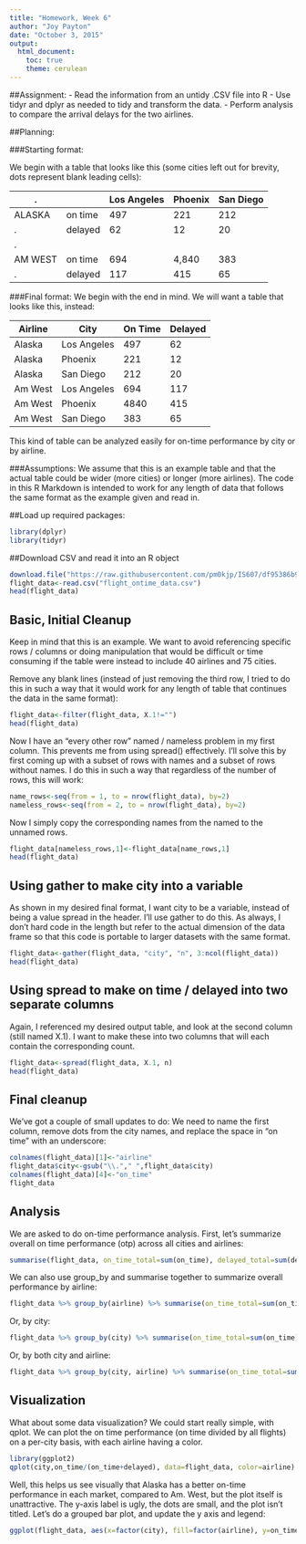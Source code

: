 ```yaml
---
title: "Homework, Week 6"
author: "Joy Payton"
date: "October 3, 2015"
output: 
  html_document: 
    toc: true
    theme: cerulean
---
```


##Assignment:
- Read the information from an untidy .CSV file into R
- Use tidyr and dplyr as needed to tidy and transform the data.
- Perform analysis to compare the arrival delays for the two airlines.

##Planning:

###Starting format:

We begin with a table that looks like this (some cities left out for brevity, dots represent blank leading cells):

.         |           | Los Angeles | Phoenix | San Diego 
--------- | --------- | ----------- | ------- | -------------
ALASKA    | on time   | 497         | 221     | 212 
.         | delayed   | 62          | 12      | 20
.         |           |             |         | 
AM WEST   | on time   | 694         | 4,840   | 383
.         | delayed   | 117         | 415     | 65

###Final format: 
We begin with the end in mind.  We will want a table that looks like this, instead:

Airline | City | On Time | Delayed
------- | ---- | ------- | -------
Alaska  | Los Angeles | 497 | 62
Alaska  | Phoenix | 221 | 12
Alaska  | San Diego | 212 | 20
Am West | Los Angeles | 694 | 117
Am West | Phoenix | 4840 | 415
Am West | San Diego | 383 | 65

This kind of table can be analyzed easily for on-time performance by city or by airline.

###Assumptions:
We assume that this is an example table and that the actual table could be wider (more cities) or longer (more airlines).  The code in this R Markdown is intended to work for any length of data that follows the same format as the example given and read in.
 
##Load up required packages:
```r
library(dplyr)
library(tidyr)
```

##Download CSV and read it into an R object

```r
download.file("https://raw.githubusercontent.com/pm0kjp/IS607/df95386b98f2605b63947b41d670d20c1a9b9e94/flight_ontime_data.csv", "flight_ontime_data.csv", method="curl")
flight_data<-read.csv("flight_ontime_data.csv")
head(flight_data)
```

## Basic, Initial Cleanup

Keep in mind that this is an example.  We want to avoid referencing specific rows / columns or doing manipulation that would be difficult or time consuming if the table were instead to include 40 airlines and 75 cities.

Remove any blank lines (instead of just removing the third row, I tried to do this in such a way that it would work for any length of table that continues the data in the same format):

```r
flight_data<-filter(flight_data, X.1!="")
head(flight_data)
```

Now I have an "every other row" named / nameless problem in my first column.  This prevents me from using spread() effectively. I'll solve this by first coming up with a subset of rows with names and a subset of rows without names.  I do this in such a way that regardless of the number of rows, this will work:
```r
name_rows<-seq(from = 1, to = nrow(flight_data), by=2)
nameless_rows<-seq(from = 2, to = nrow(flight_data), by=2)
```

Now I simply copy the corresponding names from the named to the unnamed rows.
```r
flight_data[nameless_rows,1]<-flight_data[name_rows,1]
head(flight_data)
```

## Using gather to make city into a variable

As shown in my desired final format, I want city to be a variable, instead of being a value spread in the header.  I'll use gather to do this.  As always, I don't hard code in the length but refer to the actual dimension of the data frame so that this code is portable to larger datasets with the same format.

```r
flight_data<-gather(flight_data, "city", "n", 3:ncol(flight_data))
head(flight_data)
```

## Using spread to make on time / delayed into two separate columns

Again, I referenced my desired output table, and look at the second column (still named X.1).  I want to make these into two columns that will each contain the corresponding count.

```r
flight_data<-spread(flight_data, X.1, n)
head(flight_data)
```

## Final cleanup

We've got a couple of small updates to do:  We need to name the first column, remove dots from the city names, and replace the space in "on time" with an underscore:
```r
colnames(flight_data)[1]<-"airline"
flight_data$city<-gsub("\\."," ",flight_data$city)
colnames(flight_data)[4]<-"on_time"
flight_data
```

## Analysis

We are asked to do on-time performance analysis. First, let's summarize overall on time performance (otp) across all cities and airlines:
```r
summarise(flight_data, on_time_total=sum(on_time), delayed_total=sum(delayed), otp=on_time_total/(on_time_total+delayed_total)*100)
```

We can also use group_by and summarise together to summarize overall performance by airline:
```r
flight_data %>% group_by(airline) %>% summarise(on_time_total=sum(on_time), delayed_total=sum(delayed), otp=on_time_total/(on_time_total+delayed_total)*100)
```

Or, by city:
```r
flight_data %>% group_by(city) %>% summarise(on_time_total=sum(on_time), delayed_total=sum(delayed), otp=on_time_total/(on_time_total+delayed_total)*100)
```

Or, by both city and airline:
```r
flight_data %>% group_by(city, airline) %>% summarise(on_time_total=sum(on_time), delayed_total=sum(delayed), otp=on_time_total/(on_time_total+delayed_total)*100)
```

## Visualization

What about some data visualization?  We could start really simple, with qplot.  We can plot the on time performance (on time divided by all flights) on a per-city basis, with each airline having a color.

```r
library(ggplot2)
qplot(city,on_time/(on_time+delayed), data=flight_data, color=airline)
```

Well, this helps us see visually that Alaska has a better on-time performance in each market, compared to Am. West, but the plot itself is unattractive.  The y-axis label is ugly, the dots are small, and the plot isn't titled.  Let's do a grouped bar plot, and update the y axis and legend:

```r
ggplot(flight_data, aes(x=factor(city), fill=factor(airline), y=on_time/(on_time+delayed)*100)) + geom_bar(position="dodge", stat="identity") + ylab("Percent On-Time Performance") + scale_y_continuous(breaks = seq(0, 100, by = 5)) + xlab ("") + scale_fill_discrete(name="Airline")
```
